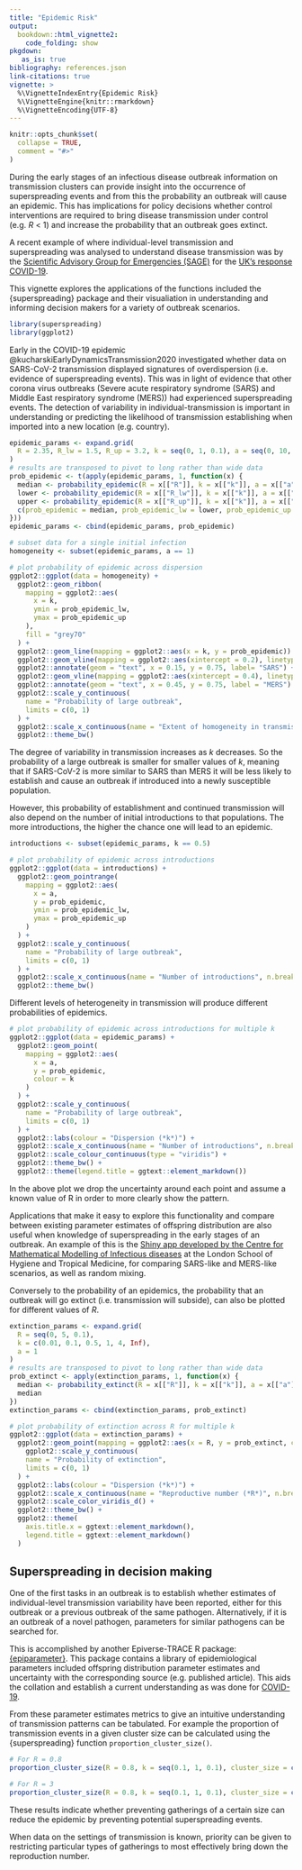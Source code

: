 ```yaml
---
title: "Epidemic Risk"
output: 
  bookdown::html_vignette2:
    code_folding: show
pkgdown:
   as_is: true
bibliography: references.json
link-citations: true
vignette: >
  %\VignetteIndexEntry{Epidemic Risk}
  %\VignetteEngine{knitr::rmarkdown}
  %\VignetteEncoding{UTF-8}
---
```


```r
knitr::opts_chunk$set(
  collapse = TRUE,
  comment = "#>"
)
```

During the early stages of an infectious disease outbreak information on transmission
clusters can provide insight into the occurrence of superspreading events and from this
the probability an outbreak will cause an epidemic. This has implications for policy
decisions whether control interventions are required to bring disease transmission 
under control (e.g. $R$ < 1) and increase the probability that an outbreak goes extinct.

A recent example of where individual-level transmission and superspreading was analysed
to understand disease transmission was by the [Scientific Advisory Group for Emergencies 
(SAGE)](https://www.gov.uk/government/organisations/scientific-advisory-group-for-emergencies) 
for the [UK's response COVID-19](https://www.gov.uk/government/publications/analysis-of-sars-cov-2-transmission-clusters-and-superspreading-events-3-june-2020). 

This vignette explores the applications of the functions included the {superspreading} package and their visualiation in understanding and informing decision makers for a variety of outbreak scenarios.

```r
library(superspreading)
library(ggplot2)
```

Early in the COVID-19 epidemic @kucharskiEarlyDynamicsTransmission2020 investigated
whether data on SARS-CoV-2 transmission displayed signatures of overdispersion (i.e.
evidence of superspreading events). This was in light of evidence that other corona virus
outbreaks (Severe acute respiratory syndrome (SARS) and Middle East respiratory syndrome (MERS))
had experienced superspreading events. The detection of variability in individual-transmission
is important in understanding or predicting the likelihood of transmission establishing
when imported into a new location (e.g. country). 

```r
epidemic_params <- expand.grid(
  R = 2.35, R_lw = 1.5, R_up = 3.2, k = seq(0, 1, 0.1), a = seq(0, 10, 1)
)
# results are transposed to pivot to long rather than wide data
prob_epidemic <- t(apply(epidemic_params, 1, function(x) {
  median <- probability_epidemic(R = x[["R"]], k = x[["k"]], a = x[["a"]])
  lower <- probability_epidemic(R = x[["R_lw"]], k = x[["k"]], a = x[["a"]])
  upper <- probability_epidemic(R = x[["R_up"]], k = x[["k"]], a = x[["a"]])
  c(prob_epidemic = median, prob_epidemic_lw = lower, prob_epidemic_up = upper)
})) 
epidemic_params <- cbind(epidemic_params, prob_epidemic)

# subset data for a single initial infection
homogeneity <- subset(epidemic_params, a == 1)
```

```r
# plot probability of epidemic across dispersion
ggplot2::ggplot(data = homogeneity) +
  ggplot2::geom_ribbon(
    mapping = ggplot2::aes(
      x = k, 
      ymin = prob_epidemic_lw, 
      ymax = prob_epidemic_up
    ), 
    fill = "grey70"
  ) +
  ggplot2::geom_line(mapping = ggplot2::aes(x = k, y = prob_epidemic)) +
  ggplot2::geom_vline(mapping = ggplot2::aes(xintercept = 0.2), linetype = "dashed") +
  ggplot2::annotate(geom = "text", x = 0.15, y = 0.75, label= "SARS") + 
  ggplot2::geom_vline(mapping = ggplot2::aes(xintercept = 0.4), linetype = "dashed") +
  ggplot2::annotate(geom = "text", x = 0.45, y = 0.75, label = "MERS") +
  ggplot2::scale_y_continuous(
    name = "Probability of large outbreak", 
    limits = c(0, 1)
  ) +
  ggplot2::scale_x_continuous(name = "Extent of homogeneity in transmission") +
  ggplot2::theme_bw()
```

The degree of variability in transmission increases as $k$ decreases. So the probability
of a large outbreak is smaller for smaller values of $k$, meaning that if SARS-CoV-2
is more similar to SARS than MERS it will be less likely to establish and cause an 
outbreak if introduced into a newly susceptible population.

However, this probability of establishment and continued transmission will also
depend on the number of initial introductions to that populations. The more
introductions, the higher the chance one will lead to an epidemic.

```r
introductions <- subset(epidemic_params, k == 0.5)
```

```r
# plot probability of epidemic across introductions
ggplot2::ggplot(data = introductions) +
  ggplot2::geom_pointrange(
    mapping = ggplot2::aes(
      x = a, 
      y = prob_epidemic, 
      ymin = prob_epidemic_lw, 
      ymax = prob_epidemic_up
    )
  ) +
  ggplot2::scale_y_continuous(
    name = "Probability of large outbreak", 
    limits = c(0, 1)
  ) +
  ggplot2::scale_x_continuous(name = "Number of introductions", n.breaks = 6) +
  ggplot2::theme_bw()
```

Different levels of heterogeneity in transmission will produce different probabilities of epidemics.

```r
# plot probability of epidemic across introductions for multiple k
ggplot2::ggplot(data = epidemic_params) +
  ggplot2::geom_point(
    mapping = ggplot2::aes(
      x = a, 
      y = prob_epidemic,
      colour = k
    )
  ) +
  ggplot2::scale_y_continuous(
    name = "Probability of large outbreak", 
    limits = c(0, 1)
  ) +
  ggplot2::labs(colour = "Dispersion (*k*)") +
  ggplot2::scale_x_continuous(name = "Number of introductions", n.breaks = 6) +
  ggplot2::scale_colour_continuous(type = "viridis") +
  ggplot2::theme_bw() +
  ggplot2::theme(legend.title = ggtext::element_markdown())
```

In the above plot we drop the uncertainty around each point and assume a known value
of R in order to more clearly show the pattern.

Applications that make it easy to explore this functionality and compare between existing
parameter estimates of offspring distribution are also useful when
knowledge of superspreading in the early stages of an outbreak. An example of this is the
[Shiny app developed by the Centre for Mathematical Modelling of Infectious diseases](https://cmmid.github.io/visualisations/new-outbreak-probability) at the London
School of Hygiene and Tropical Medicine, for comparing SARS-like and MERS-like scenarios, 
as well as random mixing.

Conversely to the probability of an epidemics, the probability that an outbreak will 
go extinct (i.e. transmission will subside), can also be plotted for different values of 
$R$.

```r
extinction_params <- expand.grid(
  R = seq(0, 5, 0.1), 
  k = c(0.01, 0.1, 0.5, 1, 4, Inf),
  a = 1
)
# results are transposed to pivot to long rather than wide data
prob_extinct <- apply(extinction_params, 1, function(x) {
  median <- probability_extinct(R = x[["R"]], k = x[["k"]], a = x[["a"]])
  median
})
extinction_params <- cbind(extinction_params, prob_extinct)
```

```r
# plot probability of extinction across R for multiple k
ggplot2::ggplot(data = extinction_params) +
  ggplot2::geom_point(mapping = ggplot2::aes(x = R, y = prob_extinct, colour = factor(k))) +
    ggplot2::scale_y_continuous(
    name = "Probability of extinction", 
    limits = c(0, 1)
  ) +
  ggplot2::labs(colour = "Dispersion (*k*)") +
  ggplot2::scale_x_continuous(name = "Reproductive number (*R*)", n.breaks = 6) +
  ggplot2::scale_color_viridis_d() +
  ggplot2::theme_bw() +
  ggplot2::theme(
    axis.title.x = ggtext::element_markdown(),
    legend.title = ggtext::element_markdown()
  )
```

## Superspreading in decision making

One of the first tasks in an outbreak is to establish whether estimates of individual-level
transmission variability have been reported, either for this outbreak or a previous outbreak
of the same pathogen. Alternatively, if it is an outbreak of a novel pathogen, parameters
for similar pathogens can be searched for. 

This is accomplished by another Epiverse-TRACE R package: [{epiparameter}](https://epiverse-trace.github.io/epiparameter/index.html). This package
contains a library of epidemiological parameters included offspring distribution parameter estimates and uncertainty with the corresponding source (e.g. published article). This aids the collation and establish a current understanding as was done for [COVID-19](https://www.gov.uk/government/publications/analysis-of-sars-cov-2-transmission-clusters-and-superspreading-events-3-june-2020).

From these parameter estimates metrics to give an intuitive understanding of transmission patterns can be tabulated.
For example the proportion of transmission events in a given cluster size can be calculated using the {superspreading} function `proportion_cluster_size()`.

```r
# For R = 0.8
proportion_cluster_size(R = 0.8, k = seq(0.1, 1, 0.1), cluster_size = c(5, 10, 25))

# For R = 3
proportion_cluster_size(R = 0.8, k = seq(0.1, 1, 0.1), cluster_size = c(5, 10, 25))
```

These results indicate whether preventing gatherings of a certain size can reduce the epidemic
by preventing potential superspreading events.

When data on the settings of transmission is known, priority can be given to restricting 
particular types of gatherings to most effectively bring down the reproduction number.


